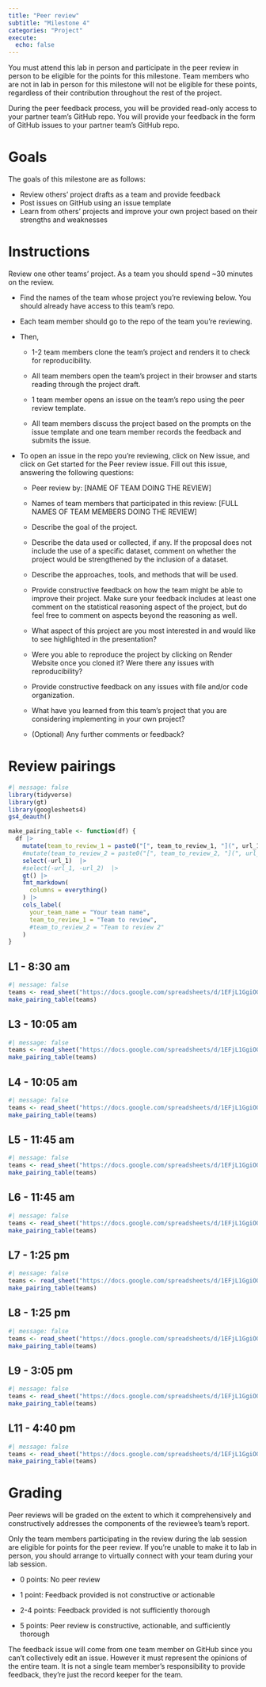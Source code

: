 ```yaml
---
title: "Peer review"
subtitle: "Milestone 4"
categories: "Project"
execute:
  echo: false
---
```


::: callout-important
You must attend this lab in person and participate in the peer review in person to be eligible for the points for this milestone.
Team members who are not in lab in person for this milestone will not be eligible for these points, regardless of their contribution throughout the rest of the project.
:::

During the peer feedback process, you will be provided read-only access to your partner team's GitHub repo.
You will provide your feedback in the form of GitHub issues to your partner team's GitHub repo.

# Goals

The goals of this milestone are as follows:

-   Review others' project drafts as a team and provide feedback
-   Post issues on GitHub using an issue template
-   Learn from others' projects and improve your own project based on their strengths and weaknesses

# Instructions

Review one other teams' project.
As a team you should spend \~30 minutes on the review.

-   Find the names of the team whose project you're reviewing below.
    You should already have access to this team's repo.

-   Each team member should go to the repo of the team you're reviewing.

-   Then,

    -   1-2 team members clone the team's project and renders it to check for reproducibility.

    -   All team members open the team's project in their browser and starts reading through the project draft.

    -   1 team member opens an issue on the team's repo using the peer review template.

    -   All team members discuss the project based on the prompts on the issue template and one team member records the feedback and submits the issue.

-   To open an issue in the repo you're reviewing, click on New issue, and click on Get started for the Peer review issue.
    Fill out this issue, answering the following questions:

    -   Peer review by: \[NAME OF TEAM DOING THE REVIEW\]

    -   Names of team members that participated in this review: \[FULL NAMES OF TEAM MEMBERS DOING THE REVIEW\]

    -   Describe the goal of the project.

    -   Describe the data used or collected, if any.
        If the proposal does not include the use of a specific dataset, comment on whether the project would be strengthened by the inclusion of a dataset.

    -   Describe the approaches, tools, and methods that will be used.

    -   Provide constructive feedback on how the team might be able to improve their project.
        Make sure your feedback includes at least one comment on the statistical reasoning aspect of the project, but do feel free to comment on aspects beyond the reasoning as well.

    -   What aspect of this project are you most interested in and would like to see highlighted in the presentation?

    -   Were you able to reproduce the project by clicking on Render Website once you cloned it?
        Were there any issues with reproducibility?

    -   Provide constructive feedback on any issues with file and/or code organization.

    -   What have you learned from this team's project that you are considering implementing in your own project?

    -   (Optional) Any further comments or feedback?

# Review pairings

```r
#| message: false
library(tidyverse)
library(gt)
library(googlesheets4)
gs4_deauth()

make_pairing_table <- function(df) {
  df |>
    mutate(team_to_review_1 = paste0("[", team_to_review_1, "](", url_1, ")")) |>
    #mutate(team_to_review_2 = paste0("[", team_to_review_2, "](", url_2, ")")) |>
    select(-url_1)  |>
    #select(-url_1, -url_2)  |>
    gt() |>
    fmt_markdown(
      columns = everything() 
    ) |>
    cols_label(
      your_team_name = "Your team name",
      team_to_review_1 = "Team to review",
      #team_to_review_2 = "Team to review 2"
    )
}
```

::: panel-tabset
## L1 - 8:30 am

```r
#| message: false
teams <- read_sheet("https://docs.google.com/spreadsheets/d/1EFjL1GgiOGEbR79JrDoNoUwoeJi6y3Wjn8XjHCa10mE/edit?usp=sharing", sheet = paste0("lab_", 1))
make_pairing_table(teams)
```

## L3 - 10:05 am

```r
#| message: false
teams <- read_sheet("https://docs.google.com/spreadsheets/d/1EFjL1GgiOGEbR79JrDoNoUwoeJi6y3Wjn8XjHCa10mE/edit?usp=sharing", sheet = paste0("lab_", 3))
make_pairing_table(teams)
```

## L4 - 10:05 am

```r
#| message: false
teams <- read_sheet("https://docs.google.com/spreadsheets/d/1EFjL1GgiOGEbR79JrDoNoUwoeJi6y3Wjn8XjHCa10mE/edit?usp=sharing", sheet = paste0("lab_", 4))
make_pairing_table(teams)
```

## L5 - 11:45 am

```r
#| message: false
teams <- read_sheet("https://docs.google.com/spreadsheets/d/1EFjL1GgiOGEbR79JrDoNoUwoeJi6y3Wjn8XjHCa10mE/edit?usp=sharing", sheet = paste0("lab_", 5))
make_pairing_table(teams)
```

## L6 - 11:45 am

```r
#| message: false
teams <- read_sheet("https://docs.google.com/spreadsheets/d/1EFjL1GgiOGEbR79JrDoNoUwoeJi6y3Wjn8XjHCa10mE/edit?usp=sharing", sheet = paste0("lab_", 6))
make_pairing_table(teams)
```

## L7 - 1:25 pm

```r
#| message: false
teams <- read_sheet("https://docs.google.com/spreadsheets/d/1EFjL1GgiOGEbR79JrDoNoUwoeJi6y3Wjn8XjHCa10mE/edit?usp=sharing", sheet = paste0("lab_", 7))
make_pairing_table(teams)
```

## L8 - 1:25 pm

```r
#| message: false
teams <- read_sheet("https://docs.google.com/spreadsheets/d/1EFjL1GgiOGEbR79JrDoNoUwoeJi6y3Wjn8XjHCa10mE/edit?usp=sharing", sheet = paste0("lab_", 8))
make_pairing_table(teams)
```

## L9 - 3:05 pm

```r
#| message: false
teams <- read_sheet("https://docs.google.com/spreadsheets/d/1EFjL1GgiOGEbR79JrDoNoUwoeJi6y3Wjn8XjHCa10mE/edit?usp=sharing", sheet = paste0("lab_", 9))
make_pairing_table(teams)
```

## L11 - 4:40 pm

```r
#| message: false
teams <- read_sheet("https://docs.google.com/spreadsheets/d/1EFjL1GgiOGEbR79JrDoNoUwoeJi6y3Wjn8XjHCa10mE/edit?usp=sharing", sheet = paste0("lab_", 11))
make_pairing_table(teams)
```
:::


# Grading

Peer reviews will be graded on the extent to which it comprehensively and constructively addresses the components of the reviewee's team's report.

Only the team members participating in the review during the lab session are eligible for points for the peer review.
If you're unable to make it to lab in person, you should arrange to virtually connect with your team during your lab session.

-   0 points: No peer review

-   1 point: Feedback provided is not constructive or actionable

-   2-4 points: Feedback provided is not sufficiently thorough

-   5 points: Peer review is constructive, actionable, and sufficiently thorough

::: callout-note
The feedback issue will come from one team member on GitHub since you can't collectively edit an issue.
However it must represent the opinions of the entire team.
It is not a single team member's responsibility to provide feedback, they're just the record keeper for the team.
:::
